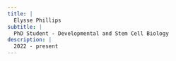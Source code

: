 ```yaml
---
title: |
  Elysse Phillips
subtitle: |
  PhD Student - Developmental and Stem Cell Biology
description: |
  2022 - present
---
```


